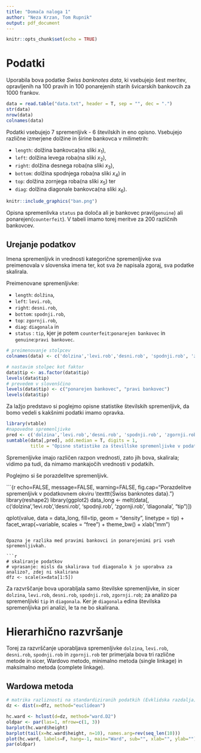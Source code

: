 ```yaml
---
title: "Domača naloga 1"
author: "Neza Krzan, Tom Rupnik"
output: pdf_document
---
```


```r
knitr::opts_chunk$set(echo = TRUE)
```

# Podatki

<!--
Ime raziskave oziroma podatkov. Leto in kraj/država, če je to za podatke
smiselno. Enota analize. Velikost vzorca. Uporabljene spremenljivke (ime v datoteki in
vsebinski pomen). Ostale posebnosti, za katere menite, da so vredne omembe (obravnava
manjkajočih vrednosti, rekodirane spremenljivke ...). Zapišite, katere spremenljivke boste
uporabili za razvrščanje in ali jih boste za ta namen standardizirali.
-->

Uporabila bova podatke _Swiss banknotes data_, ki vsebujejo šest meritev, opravljenih na 100 pravih in 100 ponarejenih starih švicarskih bankovcih za 1000 frankov. 

```r
data = read.table("data.txt", header = T, sep = "", dec = ".")
str(data)
nrow(data)
colnames(data)
```


Podatki vsebujejo 7 spremenljivk - 6 številskih in eno opisno. Vsebujejo različne izmerjene dolžine in širine bankovca v milimetrih:

- `length`: dolžina bankovca(na sliki $x_1$), 
- `left`: dolžina levega roba(na sliki $x_2$), 
- `right`: dolžina desnega roba(na sliki $x_3$), 
- `bottom`: dolžina spodnjega roba(na sliki $x_4$) in 
- `top`: dolžina zornjega roba(na sliki $x_5$) ter 
- `diag`: dolžina diagonale bankovca(na sliki $x_6$). 

```r
knitr::include_graphics("ban.png")
```

Opisna spremenlivka `status` pa določa ali je bankovec pravi(`genuine`) ali ponarejen(`counterfeit`). V tabeli imamo torej meritve za 200 različnih bankovcev.

## Urejanje podatkov

Imena spremenljivk in vrednosti kategorične spremenljivke sva preimenovala v slovenska imena ter, kot sva že napisala zgoraj, sva podatke skalirala.

Preimenovane spremenljivke:

- `length`: `dolžina`, 
- `left`: `levi.rob`, 
- `right`: `desni.rob`, 
- `bottom`: `spodnji.rob`,
- `top`: `zgornji.rob`, 
- `diag`: `diagonala` in
- `status` : `tip`, kjer je potem `counterfeit`:`ponarejen bankovec` in `genuine`:`pravi bankovec`. 

```r
# preimenovanje stolpcev
colnames(data) <- c('dolzina','levi.rob','desni.rob', 'spodnji.rob', 'zgornji.rob', 'diagonala', 'tip')

# nastavim stolpec kot faktor
data$tip <- as.factor(data$tip)
levels(data$tip)
# prevedem v slovenščino
levels(data$tip) <- c("ponarejen bankovec", "pravi bankovec")
levels(data$tip)
```

Za lažjo predstavo si poglejmo opisne statistike številskih spremenljivk, da bomo vedeli s kakšnimi podatki imamo opravka.

```r
library(vtable)
#napovedne spremenljivke
pred <- c('dolzina','levi.rob','desni.rob', 'spodnji.rob', 'zgornji.rob', 'diagonala')
sumtable(data[,pred], add.median = T, digits = 1, 
         title = "Opisne statistike za števillske spremenljivke v podatkovnem okviru \\texttt{Swiss banknotes data}.")
```

Spremenljivke imajo različen razpon vrednosti, zato jih bova, skalirala; vidimo pa tudi, da nimamo mankajočih vrednosti v podatkih.

Poglejmo si še porazdelitve spremenljivk.

```{r echo=FALSE, message=FALSE, warning=FALSE, fig.cap="Porazdelitve spremenljivk v podatkovnem okviru \\texttt{Swiss banknotes data}."}
library(reshape2)
library(ggplot2)
data_long <- melt(data[, c('dolzina','levi.rob','desni.rob', 'spodnji.rob', 'zgornji.rob', 'diagonala', "tip")])

qplot(value, data = data_long, fill=tip, geom = "density", linetype = tip) + 
  facet_wrap(~variable, scales = "free") + 
  theme_bw() + 
  xlab("mm")
```

Opazna je razlika med pravimi bankovci in ponarejenimi pri vseh spremenljivkah.

```r
# skaliranje podatkov
# vprasanje: misls da skalirava tud diagonalo k jo uporabva za analizo?, zdej ni skalirana
dfz <- scale(x=data[1:5])
```

Za razvrščanje bova uporabljala samo številske spremenljivke, in sicer `dolzina`, `levi.rob`, `desni.rob`, `spodnji.rob`, `zgornji.rob`; za analizo pa spremenljivki `tip` in `diagonala`. Ker je `diagonala` edina številska spremenljivka pri analizi, le ta ne bo skalirana.

# Hierarhično razvršanje

<!-- Primerjajte tri različne metode (pri vsaki zapišite ime metode in
uporabljeno razdaljo). Uporabite Wardovo metodo s kvadrirano Evklidsko razdaljo in še dve
drugi metodi. Izberite najbolj primerno razvrstitev (metoda in število skupin). Vašo izbiro
utemeljite.
-->

Torej za razvrščanje uporabljava spremenljivke `dolzina`, `levi.rob`, `desni.rob`, `spodnji.rob` in `zgornji.rob` ter primerjala bova tri različne metode in sicer, Wardovo metodo, minimalno metoda (single linkage) in maksimalno metoda (complete linkage).

## Wardowa metoda

```r
# matrika razliznosti na standardiziranih podatkih (Evklidska razdalja)
dz <- dist(x=dfz, method="euclidean")

hc.ward <- hclust(d=dz, method="ward.D2")
oldpar <- par(las=1, mfrow=c(1, 3))
barplot(hc.ward$height)
barplot(tail(x=hc.ward$height, n=10), names.arg=rev(seq_len(10)))
plot(hc.ward, labels=F, hang=-1, main="Ward", sub="", xlab="", ylab="")
par(oldpar)
```

